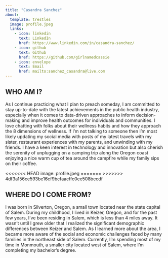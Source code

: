 ```yaml
---
title: "Casandra Sanchez"
about:
  template: trestles
  image: profile.jpeg
  links:
    - icon: linkedin
      text: LinkedIn
      href: https://www.linkedin.com/in/casandra-sanchez/
    - icon: github
      text: Github
      href: https://github.com/girlnamedcassie
    - icon: envelope
      text: Email
      href: mailto:sanchez_casandra@live.com
---
```


## WHO AM I?

As I continue practicing what I plan to preach someday, I am committed to stay up-to-date with the latest achievements in the public health industry, especially when it comes to data-driven approaches to inform decision-making and improve health outcomes for individuals and communities. I love chatting with folks about their wellness habits and how they approach the 8 dimensions of wellness. If I’m not talking to someone then I’m most likely updating my social media with posts of my latest travels with my sister, restaurant experiences with my parents, and unwinding with my friends. I have a keen interest in technology and innovation but also cherish the serenity of unplugging on a camping trip along the Oregon coast enjoying a nice warm cup of tea around the campfire while my family sips on their coffee. 

<<<<<<< HEAD
image: profile.jpeg
=======
>>>>>>> 4df3a156ce593be16cf9bcfaacffc0ee508becdf

## WHERE DO I COME FROM?

I was born in Silverton, Oregon, a small town located near the state capital of Salem. During my childhood, I lived in Keizer, Oregon, and for the past few years, I've been residing in Salem, which is less than 4 miles away. It wasn't until I grew older that I realized the significant demographic differences between Keizer and Salem. As I learned more about the area, I became more aware of the social and economic challenges faced by many families in the northeast side of Salem. Currently, I'm spending most of my time in Monmouth, a smaller city located west of Salem, where I'm completing my bachelor's degree.
